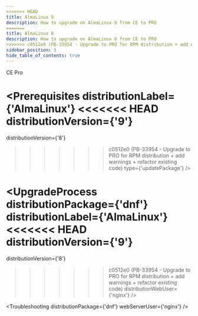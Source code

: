 ```yaml
---
<<<<<<< HEAD
title: AlmaLinux 9
description: How to upgrade on AlmaLinux 9 from CE to PRO
=======
title: AlmaLinux 8
description: How to upgrade on AlmaLinux 8 from CE to PRO
>>>>>>> c0512e0 (PB-33954 - Upgrade to PRO for RPM distribution + add warnings + refactor existing code)
sidebar_position: 1
hide_table_of_contents: true
---
```



<div style={{display: "flex", gap: "1rem"}}>
  <Chips link="https://www.passbolt.com/ce/almalinux" isUnderMainTitle={true}>CE</Chips>
  <Chips link="https://www.passbolt.com/pricing/pro" isUnderMainTitle={true}>Pro</Chips>
</div>

<Prerequisites
  distributionLabel={'AlmaLinux'}
<<<<<<< HEAD
  distributionVersion={'9'}
=======
  distributionVersion={'8'}
>>>>>>> c0512e0 (PB-33954 - Upgrade to PRO for RPM distribution + add warnings + refactor existing code)
  type={'updatePackage'}
/>

<UpgradeProcess
  distributionPackage={'dnf'}
  distributionLabel={'AlmaLinux'}
<<<<<<< HEAD
  distributionVersion={'9'}
=======
  distributionVersion={'8'}
>>>>>>> c0512e0 (PB-33954 - Upgrade to PRO for RPM distribution + add warnings + refactor existing code)
  distributionWebUser={'nginx'}
/>

<Troubleshooting distributionPackage={'dnf'} webServerUser={'nginx'} />

<InCaseOfIssues />
